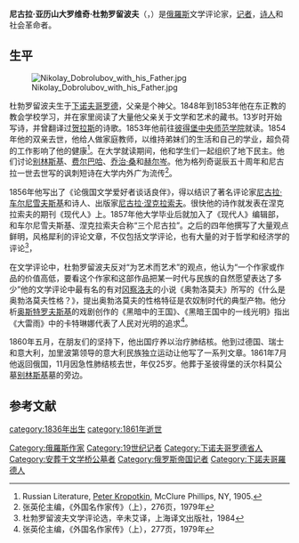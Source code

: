 {{Infobox writer <!-- for more information see [[:Template:Infobox_writer/doc|:Template:Infobox writer/doc]] -->
| name        = 尼古拉·亚历山大罗维奇·杜勃罗留波夫
| image       = PGRS 2 032 Dobrolyubov - crop.jpg
| imagesize   = 240px 
| caption     =  
| pseudonym   = 
| birth_date  = {{birth date|1836|2|5}}
| birth_place = {{flag|俄罗斯帝国}}[[下诺夫哥罗德|下诺夫哥罗德]]
| death_date  = {{death date and age|1861|11|29|1836|2|5}}
| death_place = {{flag|俄罗斯帝国}}[[圣彼得堡|圣彼得堡]]
| occupation  = 
| nationality = 
| period      = [[1850s|1850s]]-[[1860s|1860s]]
| genre       = 文学评论，诗歌
| subject     = 
| movement    = 
| debut_works =  
| spouse      =
| partner     =
| children    =
| relatives   =
| influences  = 
| influenced  = 
| signature   = 
| website     = 
| footnotes   = 
}}

'''尼古拉·亚历山大罗维奇·杜勃罗留波夫'''（{{lang-ru|Никола́й Алекса́ндрович Добролю́бов}}，{{bd|1836年|2月5日|1861年|11月29日}}）是[[俄羅斯|俄羅斯]]文学评论家，[[记者|记者]]，[[诗人|诗人]]和社会革命者。

==生平==
[[File:Nikolay_Dobrolubov_with_his_Father.jpg|thumb]]

杜勃罗留波夫生于[[下诺夫哥罗德|下诺夫哥罗德]]，父亲是个神父。1848年到1853年他在东正教的教会学校学习，并在家里阅读了大量他父亲关于文学和艺术的藏书。13岁时开始写诗，并曾翻译过[[贺拉斯|贺拉斯]]的诗歌。1853年他前往[[彼得堡中央师范学院|彼得堡中央师范学院]]就读。1854年他的双亲去世，他给人做家庭教师，以维持弟妹们的生活和自己的学业，超负荷的工作影响了他的健康<ref>Russian Literature, [[Peter_Kropotkin|Peter Kropotkin]], McClure Phillips, NY, 1905.</ref>。在大学就读期间，他和学生们一起组织了地下民主。他们讨论[[别林斯基|别林斯基]]、[[费尔巴哈|费尔巴哈]]、[[乔治·桑|乔治·桑]]和[[赫尔岑|赫尔岑]]。他为格列奇诞辰五十周年和尼古拉一世去世写的讽刺短诗在大学内外广为流传<ref>张英伦主编，《外国名作家传》（上），276页，1979年</ref>。

1856年他写出了《论俄国文学爱好者谈话良伴》，得以结识了著名评论家[[尼古拉·车尔尼雪夫斯基|尼古拉·车尔尼雪夫斯基]]和诗人、出版家[[尼古拉·涅克拉索夫|尼古拉·涅克拉索夫]]。很快他的诗作就发表在涅克拉索夫的期刊《现代人》上。1857年他大学毕业后就加入了《现代人》编辑部，和车尔尼雪夫斯基、涅克拉索夫合称“三个尼古拉”。之后的四年他撰写了大量观点鲜明，风格犀利的评论文章，不仅包括文学评论，也有大量的对于哲学和经济学的评论<ref>杜勃罗留波夫文学评论选，辛未艾译，上海译文出版社，1984</ref>，

在文学评论中，杜勃罗留波夫反对“为艺术而艺术”的观点，他认为“一个作家或作品的价值高低，要看这个作家和这部作品把某一时代与民族的自然愿望表达了多少”他的文学评论中最有名的有对[[伊凡·亚历山大罗维奇·冈察洛夫|冈察洛夫]]的小说《奥勃洛莫夫》所写的《什么是奥勃洛莫夫性格？》，提出奥勃洛莫夫的性格特征是农奴制时代的典型产物。他分析[[奥斯特罗夫斯基|奥斯特罗夫斯基]]的戏剧创作的《黑暗中的王国》、《黑暗王国中的一线光明》指出《大雷雨》中的卡特琳娜代表了人民对光明的追求<ref>张英伦主编，《外国名作家传》（上），277页，1979年</ref>。

1860年五月，在朋友们的坚持下，他出国疗养以治疗肺结核。他到过德国、瑞士和意大利，加里波第领导的意大利民族独立运动让他写了一系列文章。1861年7月他返回俄国，11月因急性肺结核去世，年仅25岁。他葬于圣彼得堡的沃尔科莫公墓[[别林斯基|别林斯基]]墓的旁边。

==参考文献==
{{reflist}}

{{Authority control}}
[[category:1836年出生|category:1836年出生]]
[[category:1861年逝世|category:1861年逝世]]
[[Category:俄羅斯作家|Category:俄羅斯作家]]
[[Category:19世纪记者|Category:19世纪记者]]
[[Category:下诺夫哥罗德省人|Category:下诺夫哥罗德省人]]
[[Category:安葬于文学桥公墓者|Category:安葬于文学桥公墓者]]
[[Category:俄罗斯帝国记者|Category:俄罗斯帝国记者]]
[[Category:下諾夫哥羅德人|Category:下諾夫哥羅德人]]